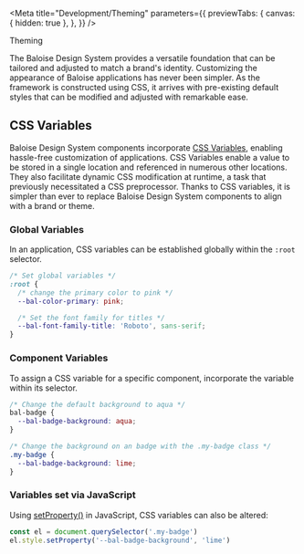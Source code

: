 
<Meta
  title="Development/Theming"
  parameters={{
    previewTabs: {
      canvas: { hidden: true },
    },
  }}
/>

<bal-doc-banner id="customization" subtitle="Development">Theming</bal-doc-banner>

<bal-doc-lead>
  The Baloise Design System provides a versatile foundation that can be tailored and adjusted to match a brand's
  identity. Customizing the appearance of Baloise applications has never been simpler. As the framework is constructed
  using CSS, it arrives with pre-existing default styles that can be modified and adjusted with remarkable ease.
</bal-doc-lead>

## CSS Variables

Baloise Design System components incorporate [CSS Variables](https://developer.mozilla.org/en-US/docs/Web/CSS/Using_CSS_custom_properties), enabling hassle-free customization of applications.
CSS Variables enable a value to be stored in a single location and referenced in numerous other locations.
They also facilitate dynamic CSS modification at runtime, a task that previously necessitated a CSS preprocessor.
Thanks to CSS variables, it is simpler than ever to replace Baloise Design System components to align with a brand or theme.

### Global Variables​

In an application, CSS variables can be established globally within the `:root` selector.

```css
/* Set global variables */
:root {
  /* change the primary color to pink */
  --bal-color-primary: pink;

  /* Set the font family for titles */
  --bal-font-family-title: 'Roboto', sans-serif;
}
```

### Component Variables​

To assign a CSS variable for a specific component, incorporate the variable within its selector.

```css
/* Change the default background to aqua */
bal-badge {
  --bal-badge-background: aqua;
}

/* Change the background on an badge with the .my-badge class */
.my-badge {
  --bal-badge-background: lime;
}
```

### Variables set via JavaScript​

Using [setProperty()](https://developer.mozilla.org/en-US/docs/Web/API/CSSStyleDeclaration/setProperty) in JavaScript, CSS variables can also be altered:

```javascript
const el = document.querySelector('.my-badge')
el.style.setProperty('--bal-badge-background', 'lime')
```

<bal-doc-github link="/stories/development/guides/theming/theming.stories.mdx"></bal-doc-github>
